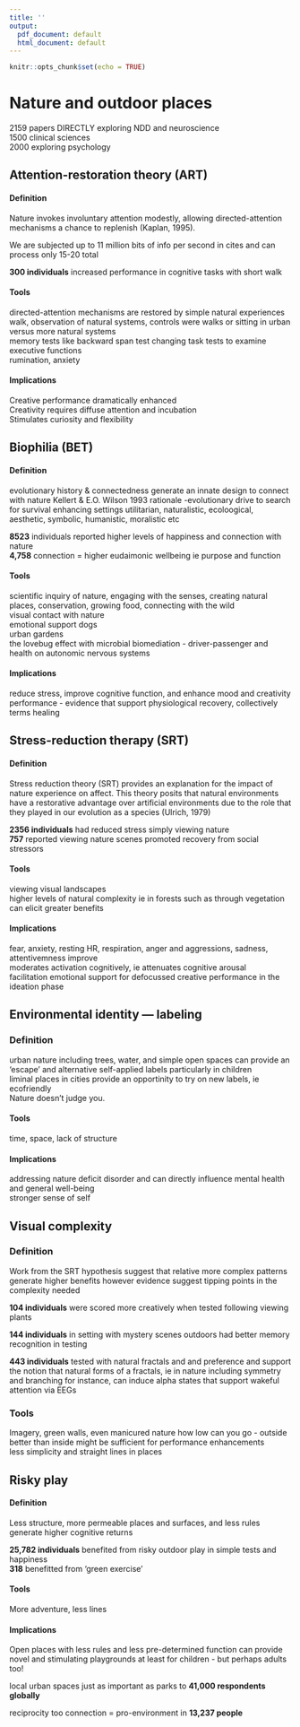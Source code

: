 ```yaml
---
title: ''
output:
  pdf_document: default
  html_document: default
---
```


```r
knitr::opts_chunk$set(echo = TRUE)
```

# Nature and outdoor places    
2159 papers DIRECTLY exploring NDD and neuroscience  
1500 clinical sciences  
2000 exploring psychology  

## Attention-restoration theory (ART)  
#### Definition   
Nature invokes involuntary attention modestly, allowing directed-attention mechanisms a chance to replenish (Kaplan, 1995).  

We are subjected up to 11 million bits of info per second in cites and can process only 15-20 total  

**300 individuals** increased performance in cognitive tasks with short walk  

#### Tools  
directed-attention mechanisms are restored by simple natural experiences
walk, observation of natural systems, controls were walks or sitting in urban versus more natural systems  
memory tests like backward span test
changing task tests to examine executive functions  
rumination, anxiety  

#### Implications  
Creative performance dramatically enhanced  
Creativity requires diffuse attention and incubation  
Stimulates curiosity and flexibility

## Biophilia (BET)  

#### Definition  
evolutionary history & connectedness generate an innate design to connect with nature Kellert & E.O. Wilson 1993 rationale -evolutionary drive to search for survival enhancing settings
utilitarian, naturalistic, ecoloogical, aesthetic, symbolic, humanistic, moralistic etc  

**8523** individuals reported higher levels of happiness and connection with nature  
**4,758** connection = higher eudaimonic wellbeing ie purpose and function  

#### Tools  
scientific inquiry of nature, engaging with the senses, creating natural places, conservation, growing food, connecting with the wild   
visual contact with nature  
emotional support dogs  
urban gardens  
the lovebug effect with microbial biomediation - driver-passenger and health on autonomic nervous systems  

#### Implications  
reduce stress, improve cognitive function, and enhance mood and creativity  
performance - evidence that support physiological recovery, collectively terms healing   

## Stress-reduction therapy (SRT)  
#### Definition  
Stress reduction theory (SRT) provides an explanation for the impact of nature experience on affect. This theory posits that natural environments have a restorative advantage over artificial environments due to the role that they played in our evolution as a species (Ulrich, 1979)  

**2356 individuals** had reduced stress simply viewing nature  
**757** reported viewing nature scenes promoted recovery from social stressors  

#### Tools  
viewing visual landscapes  
higher levels of natural complexity ie in forests such as through vegetation can elicit greater benefits

#### Implications  
fear, anxiety, resting HR, respiration, anger and aggressions, sadness, attentivemness improve  
moderates activation cognitively, ie attenuates cognitive arousal  
facilitation emotional support for defocussed creative performance in the ideation phase  

## Environmental identity — labeling  
### Definition  
urban nature including trees, water, and simple open spaces can provide an 'escape' and alternative self-applied labels particularly in children  
liminal places in cities provide an opportinity to try on new labels, ie ecofriendly  
Nature doesn't judge you.

#### Tools  
time, space, lack of structure  

#### Implications  
addressing nature deficit disorder and can directly influence mental health and general well-being  
stronger sense of self  

## Visual complexity

### Definition  
Work from the SRT hypothesis suggest that relative more complex patterns generate higher benefits
however evidence suggest tipping points in the complexity needed  

**104 individuals** were scored more creatively when tested following viewing plants  

**144 individuals** in setting with mystery scenes outdoors had better memory recognition in testing

**443 individuals** tested with natural fractals and and preference and support the notion that natural forms of a fractals, ie in nature including symmetry and branching for instance, can induce alpha states that support wakeful attention via EEGs   

### Tools
Imagery, green walls, even manicured nature
how low can you go - outside better than inside might be sufficient for performance enhancements  
less simplicity and straight lines in places  

## Risky play
#### Definition  
Less structure, more permeable places and surfaces, and less rules generate higher cognitive returns

**25,782 individuals** benefited from risky outdoor play in simple tests and happiness  
**318** benefitted from 'green exercise'  

#### Tools   
More adventure, less lines  

#### Implications  
Open places with less rules and less pre-determined function can provide novel and stimulating playgrounds at least for children - but perhaps adults too!  

local urban spaces just as important as parks to **41,000 respondents globally**  

reciprocity too connection = pro-environment in **13,237 people**
